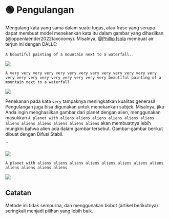 
# 🟢 Pengulangan

Mengulang kata yang sama dalam suatu tugas, atau frase yang serupa dapat membuat model menekankan kata itu dalam gambar yang dihasilkan (@oppenlaender2022taxonomy). Misalnya, [@Phillip Isola](https://twitter.com/phillip_isola/status/1532189632217112577) membuat air terjun ini dengan DALLE:

`A beautiful painting of a mountain next to a waterfall.`.

<div style={{ textAlign: "center" }}>
  <Image
    src="/docs/assets/images_chapter/bad_water.webp"
    width={1612}
    height={644}
    style={{ width: "750px", margin: "auto" }}
  />
</div>

`A very very very very very very very very very very very very very very very very very very very very very very beautiful painting of a mountain next to a waterfall.`

<div style={{ textAlign: "center" }}>
  <Image
    src="/docs/assets/images_chapter/good_water.webp"
    width={1612}
    height={652}
    style={{ width: "750px", margin: "auto" }}
  />
</div>

Penekanan pada kata `very` tampaknya meningkatkan kualitas generasi! Pengulangan juga bisa digunakan untuk menekankan subjek. Misalnya, jika Anda ingin menghasilkan gambar dari planet dengan alien, menggunakan masukkan `A planet with aliens aliens aliens aliens aliens aliens aliens aliens aliens aliens aliens aliens` akan membuatnya lebih mungkin bahwa alien ada dalam gambar tersebut. Gambar-gambar berikut dibuat dengan Difusi Stabil.

``

<div style={{ textAlign: "center" }}>
  <Image
    src="/docs/assets/images_chapter/planet.webp"
    width={550}
    height={510}
    style={{ width: "250px", margin: "auto" }}
  />
</div>

`A planet with aliens aliens aliens aliens aliens aliens aliens aliens aliens aliens aliens aliens`

<div style={{ textAlign: "center" }}>
  <Image
    src="/docs/assets/images_chapter/planet_aliens.webp"
    width={560}
    height={572}
    style={{ width: "250px", margin: "auto" }}
  />
</div>

## Catatan

Metode ini tidak sempurna, dan menggunakan bobot (artikel berikutnya) seringkali menjadi pilihan yang lebih baik.
